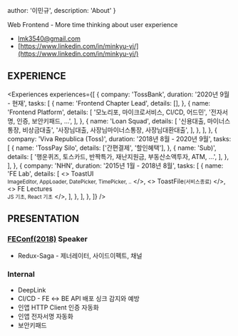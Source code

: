 
  author: '이민규',
  description: 'About'
}

Web Frontend - More time thinking about user experience

- [lmk3540@gmail.com](mailto:lmk3540@gmail.com)
- [https://www.linkedin.com/in/minkyu-yi/](https://www.linkedin.com/in/minkyu-yi/)

## EXPERIENCE

<Experiences
  experiences={[
    {
      company: 'TossBank',
      duration: '2020년 9월 - 현재',
      tasks: [
        {
          name: 'Frontend Chapter Lead',
          details: [],
        },
        {
          name: 'Frontend Platform',
          details: [
            '모노리포, 마이크로서비스, CI/CD, 어드민',
            '전자서명, 인증, 보안키패드, …',
          ],
        },
        {
          name: 'Loan Squad',
          details: [
            '신용대출, 마이너스통장, 비상금대출',
            '사장님대출, 사장님마이너스통장, 사장님대환대출',
          ],
        },
      ],
    },
    {
      company: 'Viva Republica (Toss)',
      duration: '2018년 8월 - 2020년 9월',
      tasks: [
        {
          name: 'TossPay Silo',
          details: ['간편결제', '할인혜택'],
        },
        {
          name: 'Sub)',
          details: [
            '행운퀴즈, 토스카드, 반짝특가, 재난지원금, 부동산소액투자, ATM, …',
          ],
        },
      ],
    },
    {
      company: 'NHN',
      duration: '2015년 1월 - 2018년 8월',
      tasks: [
        {
          name: 'FE Lab',
          details: [
            <>
              ToastUI
              <br />
              <small>ImageEditor, AppLoader, DatePicker, TimePicker, ..</small>
            </>,
            <>
              ToastFile<small>(서비스종료)</small>
            </>,
            <>
              FE Lectures
              <br />
              <small>JS 기초, React 기초</small>
            </>,
          ],
        },
      ],
    },
  ]}
/>

## PRESENTATION

### [FEConf(2018)](https://2018.feconf.kr/) Speaker

- Redux-Saga - 제너레이터, 사이드이펙트, 채널

### Internal

- DeepLink
- CI/CD - FE ↔ BE API 배포 싱크 감지와 예방
- 인앱 HTTP Client 인증 자동화
- 인앱 전자서명 자동화
- 보안키패드
